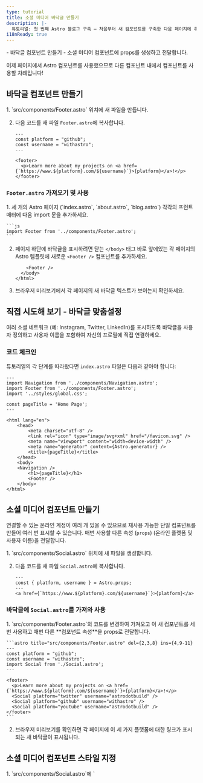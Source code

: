 ```yaml
---
type: tutorial
title: 소셜 미디어 바닥글 만들기
description: |-
  튜토리얼: 첫 번째 Astro 블로그 구축 — 처음부터 새 컴포넌트를 구축한 다음 페이지에 추가하세요.
i18nReady: true
---
```



<PreCheck>
  - 바닥글 컴포넌트 만들기
  - 소셜 미디어 컴포넌트에 props를 생성하고 전달합니다.
</PreCheck>

이제 페이지에서 Astro 컴포넌트를 사용했으므로 다른 컴포넌트 내에서 컴포넌트를 사용할 차례입니다!

## 바닥글 컴포넌트 만들기
<Steps>
1. `src/components/Footer.astro` 위치에 새 파일을 만듭니다.

2. 다음 코드를 새 파일 `Footer.astro`에 복사합니다.

    ```astro title="src/components/Footer.astro"
    ---
    const platform = "github";
    const username = "withastro";
    ---

    <footer>
      <p>Learn more about my projects on <a href={`https://www.${platform}.com/${username}`}>{platform}</a>!</p>
    </footer>
    ```
</Steps>

### `Footer.astro` 가져오기 및 사용

<Steps>
1. 세 개의 Astro 페이지 (`index.astro`, `about.astro`, `blog.astro`) 각각의 프런트매터에 다음 import 문을 추가하세요.

    ```js
    import Footer from '../components/Footer.astro';
    ```

2. 페이지 하단에 바닥글을 표시하려면 닫는 `</body>` 태그 바로 앞에있는 각 페이지의 Astro 템플릿에 새로운 `<Footer />` 컴포넌트를 추가하세요.

    ```astro ins={1}
        <Footer />
      </body>
    </html>
    ```

3. 브라우저 미리보기에서 각 페이지의 새 바닥글 텍스트가 보이는지 확인하세요.
</Steps>

<Box icon="puzzle-piece">

## 직접 시도해 보기 - 바닥글 맞춤설정

여러 소셜 네트워크 (예: Instagram, Twitter, LinkedIn)를 표시하도록 바닥글을 사용자 정의하고 사용자 이름을 포함하여 자신의 프로필에 직접 연결하세요.

</Box>

### 코드 체크인

튜토리얼의 각 단계를 따라왔다면 `index.astro` 파일은 다음과 같아야 합니다:

```astro title="src/pages/index.astro"
---
import Navigation from '../components/Navigation.astro';
import Footer from '../components/Footer.astro';
import '../styles/global.css';

const pageTitle = 'Home Page';
---

<html lang="en">
	<head>
		<meta charset="utf-8" />
		<link rel="icon" type="image/svg+xml" href="/favicon.svg" />
		<meta name="viewport" content="width=device-width" />
		<meta name="generator" content={Astro.generator} />
		<title>{pageTitle}</title>
	</head>
	<body>
    <Navigation />
		<h1>{pageTitle}</h1>
		<Footer />
	</body>
</html>
```

## 소셜 미디어 컴포넌트 만들기

연결할 수 있는 온라인 계정이 여러 개 있을 수 있으므로 재사용 가능한 단일 컴포넌트를 만들어 여러 번 표시할 수 있습니다. 매번 사용할 다른 속성 (`props`) (온라인 플랫폼 및 사용자 이름)을 전달합니다.

<Steps>
1. `src/components/Social.astro` 위치에 새 파일을 생성합니다.

2. 다음 코드를 새 파일 `Social.astro`에 복사합니다.

    ```astro title="src/components/Social.astro"
    ---
    const { platform, username } = Astro.props;
    ---
    <a href={`https://www.${platform}.com/${username}`}>{platform}</a>
    ```
</Steps>

### 바닥글에 `Social.astro`를 가져와 사용

<Steps>
1. `src/components/Footer.astro`의 코드를 변경하여 가져오고 이 새 컴포넌트를 세 번 사용하고 매번 다른 **컴포넌트 속성**을 props로 전달합니다.

    ```astro title="src/components/Footer.astro" del={2,3,8} ins={4,9-11}
    ---
    const platform = "github";
    const username = "withastro";
    import Social from './Social.astro';
    ---

    <footer>
      <p>Learn more about my projects on <a href={`https://www.${platform}.com/${username}`}>{platform}</a>!</p>
      <Social platform="twitter" username="astrodotbuild" />
      <Social platform="github" username="withastro" />
      <Social platform="youtube" username="astrodotbuild" />
    </footer>
    ```

2. 브라우저 미리보기를 확인하면 각 페이지에 이 세 가지 플랫폼에 대한 링크가 표시되는 새 바닥글이 표시됩니다.
</Steps>

## 소셜 미디어 컴포넌트 스타일 지정

<Steps>
1. `src/components/Social.astro`에 `<style>` 태그를 추가하여 링크 모양을 사용자 정의하세요.

    ```astro title="src/components/Social.astro" ins={6-17} 'class="social-platform'
    ---
    const { platform, username } = Astro.props;
    ---
    <a href={`https://www.${platform}.com/${username}`}>{platform}</a>

    <style>
      a {
        padding: 0.5rem 1rem;
        color: white;
        background-color: #4c1d95;
        text-decoration: none;
      }
    </style>
    ```

2. 내용의 레이아웃을 개선하려면 `src/components/Footer.astro`에 `<style>` 태그를 추가하세요.

    ```astro title="src/components/Footer.astro" ins={4-10}
    ---
    import Social from './Social.astro';
    ---
    <style>
      footer {
        display: flex;
        gap: 1rem;
        margin-top: 2rem;
      }
    </style>

    <footer>
      <Social platform="twitter" username="astrodotbuild" />
      <Social platform="github" username="withastro" />
      <Social platform="youtube" username="astrodotbuild" />
    </footer>
    ```

3. 브라우저 미리보기를 다시 확인하고 각 페이지에 업데이트된 바닥글이 표시되는지 확인하세요.
</Steps>

<Box icon="question-mark">

### 지식 테스트

1. `title`, `author`, `date` 값을 props로 받으려면 Astro 컴포넌트의 프런트매터에 어떤 코드 줄을 작성해야 합니까?

    <MultipleChoice>
      <Option isCorrect>
        `const { title, author, date } = Astro.props;`
      </Option>
      <Option>
        `import BlogPost from '../components/BlogPost.astro'`
      </Option>
      <Option>
        `<BlogPost title="My First Post" author="Dan" date="12 Aug 2022" />`
      </Option>
    </MultipleChoice>
    

2. Astro 컴포넌트에 어떻게 **값을 props로 전달**합니까?
    <MultipleChoice>
      <Option>
        `const { title, author, date } = Astro.props;`
      </Option>
      <Option>
        `import BlogPost from '../components/BlogPost.astro'`
      </Option>
      <Option isCorrect>
        `<BlogPost title="My First Post" author="Dan" date="12 Aug 2022" />`
      </Option>
    </MultipleChoice>
</Box>

<Box icon="check-list">

## 체크리스트

<Checklist>
- [ ] `src/components/`에 새로운 `.astro` 컴포넌트를 만들 수 있습니다.
- [ ] Astro 컴포넌트를 다른 Astro 컴포넌트 내부로 가져와 사용할 수 있습니다.
- [ ] Astro 컴포넌트에 props를 전달할 수 있습니다.
</Checklist>
</Box>

### 참고 자료

- [Astro 컴포넌트의 Props](/ko/basics/astro-components/#컴포넌트-props)
